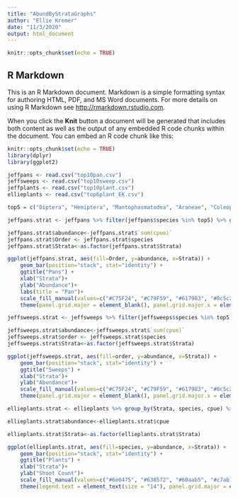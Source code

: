 ```yaml
---
title: "AbundByStrataGraphs"
author: "Ellie Kremer"
date: "11/3/2020"
output: html_document
---
```


```r
knitr::opts_chunk$set(echo = TRUE)
```

## R Markdown

This is an R Markdown document. Markdown is a simple formatting syntax for authoring HTML, PDF, and MS Word documents. For more details on using R Markdown see <http://rmarkdown.rstudio.com>.

When you click the **Knit** button a document will be generated that includes both content as well as the output of any embedded R code chunks within the document. You can embed an R code chunk like this:


```r
knitr::opts_chunk$set(echo = TRUE)
library(dplyr)
library(ggplot2)
```

```r
jeffpans <- read.csv("top10pan.csv")
jeffsweeps <- read.csv("top10sweep.csv")
jeffplants <- read.csv("top10plant.csv") 
ellieplants <- read.csv("top6plant_EK.csv")

```

```r
top5 = c("Diptera", "Hemiptera", "Mantophasmatodea", "Araneae", "Coleoptera")

jeffpans.strat <- jeffpans %>% filter(jeffpans$species %in% top5) %>% group_by(Strata, species) %>% summarise(sum(cpue))
```
```r
jeffpans.strat$abundance<-jeffpans.strat$`sum(cpue)`
jeffpans.strat$Order <- jeffpans.strat$species
jeffpans.strat$Strata<-as.factor(jeffpans.strat$Strata)
```

```r
ggplot(jeffpans.strat, aes(fill=Order, y=abundance, x=Strata)) + 
    geom_bar(position="stack", stat="identity") +
    ggtitle("Pans") +
    xlab("Strata")+
    ylab("Abundance")+
    labs(title = "Pan")+
    scale_fill_manual(values=c("#C75F24", "#C79F59", "#617983", "#0c5c2a", "#601303")) +
    theme(panel.grid.major = element_blank(), panel.grid.major.x = element_blank(), axis.text.x = element_text(face="bold", size=12, family= "sans", colour = "black"), axis.text.y = element_text(face="bold", size=12, family= "sans", colour = "black"), text = element_text(face = "bold", size=16, family= "sans", colour = "black"), panel.grid.minor.x = element_blank(), panel.border = element_rect(fill=NA, colour = "black", size=1.25), panel.background = element_rect(fill='white', colour='black'))
```

```r
jeffsweeps.strat <- jeffsweeps %>% filter(jeffsweeps$species %in% top5) %>% group_by(Strata, species) %>% summarise(sum(cpue))
```

```r
jeffsweeps.strat$abundance<-jeffsweeps.strat$`sum(cpue)`
jeffsweeps.strat$order <- jeffsweeps.strat$species
jeffsweeps.strat$Strata<-as.factor(jeffsweeps.strat$Strata)
```

```r
ggplot(jeffsweeps.strat, aes(fill=order, y=abundance, x=Strata)) + 
    geom_bar(position="stack", stat="identity") +
    ggtitle("Sweeps") +
    xlab("Strata")+
    ylab("Abundance")+
    scale_fill_manual(values=c("#C75F24", "#C79F59", "#617983", "#0c5c2a", "#601303")) +
    theme(panel.grid.major = element_blank(), panel.grid.major.x = element_blank(), axis.text.x = element_text(face="bold", size=12, family= "sans", colour = "black"), axis.text.y = element_text(face="bold", size=12, family= "sans", colour = "black"), text = element_text(face = "bold", size=16, family= "sans", colour = "black"), panel.grid.minor.x = element_blank(), panel.border = element_rect(fill=NA, colour = "black", size=1.25), panel.background = element_rect(fill='white', colour='black'))
```


```r
ellieplants.strat <- ellieplants %>% group_by(Strata, species, cpue) %>% summarise()

ellieplants.strat$abundance<-ellieplants.strat$cpue

ellieplants.strat$Strata<-as.factor(ellieplants.strat$Strata)


```

```r
ggplot(ellieplants.strat, aes(fill=species, y=abundance, x=Strata)) + 
    geom_bar(position="stack", stat="identity") +
    ggtitle("Plants") +
    xlab("Strata")+
    ylab("Shoot Count")+
    scale_fill_manual(values=c("#6e0475", "#638572", "#60aab5", "#c7ab10", "#265c20", "#0d0787"), labels = c(expression(paste("A. ", italic("glomeratus"))), expression(paste("J.", italic("roemerianus"))),expression(paste("S.", italic("alterniflora"))), expression(paste("S.", italic("patens"))), expression(paste("S.", italic("sempervirens"))), expression(paste("T.", italic("latifolia"))))) +
    theme(legend.text = element_text(size = "14"), panel.grid.major = element_blank(), panel.grid.major.x = element_blank(), axis.text.x = element_text(face="bold", size=12, family= "sans", colour = "black"), axis.text.y = element_text(face="bold", size=12, family= "sans", colour = "black"), text = element_text(face = "bold", size=16, family= "sans", colour = "black"), panel.grid.minor.x = element_blank(), panel.border = element_rect(fill=NA, colour = "black", size=1.25), panel.background = element_rect(fill='white', colour='black'))
```


